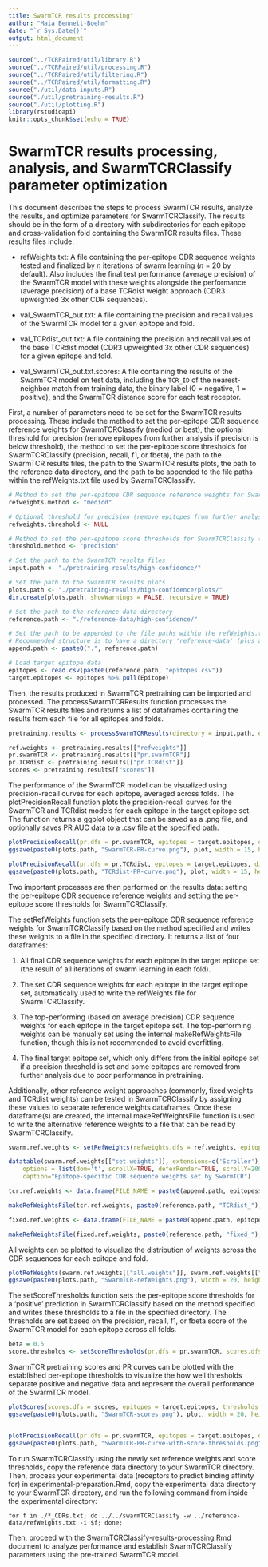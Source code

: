 ```yaml
---
title: SwarmTCR results processing"
author: "Maia Bennett-Boehm"
date: "`r Sys.Date()`"
output: html_document
---
```


```r
source("../TCRPaired/util/library.R")
source("../TCRPaired/util/processing.R")
source("../TCRPaired/util/filtering.R")
source("../TCRPaired/util/formatting.R")
source("./util/data-inputs.R")
source("./util/pretraining-results.R")
source("./util/plotting.R")
library(rstudioapi)
knitr::opts_chunk$set(echo = TRUE)
```

# SwarmTCR results processing, analysis, and SwarmTCRClassify parameter optimization

This document describes the steps to process SwarmTCR results, analyze the results, and optimize parameters for SwarmTCRClassify. The results should be in the form of a directory with subdirectories for each epitope and cross-validation fold containing the SwarmTCR results files. These results files include:

- refWeights.txt: A file containing the per-epitope CDR sequence weights tested and finalized by *n* iterations of swarm learning (*n* = 20 by default). Also includes the final test performance (average precision) of the SwarmTCR model with these weights alongside the performance (average precision) of a base TCRdist weight approach (CDR3 upweighted 3x other CDR sequences).

- val_SwarmTCR_out.txt: A file containing the precision and recall values of the SwarmTCR model for a given epitope and fold.
 
- val_TCRdist_out.txt: A file containing the precision and recall values of the base TCRdist model (CDR3 upweighted 3x other CDR sequences) for a given epitope and fold.

- val_SwarmTCR_out.txt.scores: A file containing the results of the SwarmTCR model on test data, including the `TCR_ID` of the nearest-neighbor match from training data, the binary label (0 = negative, 1 = positive), and the SwarmTCR distance score for each test receptor.


First, a number of parameters need to be set for the SwarmTCR results processing. These include the method to set the per-epitope CDR sequence reference weights for SwarmTCRClassify (mediod or best), the optional threshold for precision (remove epitopes from further analysis if precision is below threshold), the method to set the per-epitope score thresholds for SwarmTCRClassify (precision, recall, f1, or fbeta), the path to the SwarmTCR results files, the path to the SwarmTCR results plots, the path to the reference data directory, and the path to be appended to the file paths within the refWeights.txt file used by SwarmTCRClassify.

```r

# Method to set the per-epitope CDR sequence reference weights for SwarmTCRClassify (mediod or best)
refweights.method <- "mediod"

# Optional threshold for precision (remove epitopes from further analysis if precision is below threshold)
refweights.threshold <- NULL

# Method to set the per-epitope score thresholds for SwarmTCRClassify (precision, recall, f1, or fbeta)
threshold.method <- "precision"

# Set the path to the SwarmTCR results files
input.path <- "./pretraining-results/high-confidence/"

# Set the path to the SwarmTCR results plots 
plots.path <- "./pretraining-results/high-confidence/plots/"
dir.create(plots.path, showWarnings = FALSE, recursive = TRUE)

# Set the path to the reference data directory
reference.path <- "./reference-data/high-confidence/"

# Set the path to be appended to the file paths within the refWeights.txt file used by SwarmTCRClassify; requires knowledge of the directory structure of the reference data in the SwarmTCR + SwarmTCRClassify repository
# Recommended structure is to have a directory 'reference-data' (plus any data subset paths such as 'high-confidence') with subdirectories for each epitope where SwarmTCRClassify will look for the reference data, and to have SwarmTCRClassify experimental data (formatted in experimental-preparation.Rmd) in a directory 'experimental-data' 
append.path <- paste0(".", reference.path)

# Load target epitope data
epitopes <- read.csv(paste0(reference.path, "epitopes.csv"))
target.epitopes <- epitopes %>% pull(Epitope)

```

Then, the results produced in SwarmTCR pretraining can be imported and processed. The processSwarmTCRResults function processes the SwarmTCR results files and returns a list of dataframes containing the results from each file for all epitopes and folds.

```r

pretraining.results <- processSwarmTCRResults(directory = input.path, epitopes = target.epitopes)

ref.weights <- pretraining.results[["refweights"]]
pr.swarmTCR <- pretraining.results[["pr.swarmTCR"]]
pr.TCRdist <- pretraining.results[["pr.TCRdist"]]
scores <- pretraining.results[["scores"]]

```

The performance of the SwarmTCR model can be visualized using precision-recall curves for each epitope, averaged across folds. The plotPrecisionRecall function plots the precision-recall curves for the SwarmTCR and TCRdist models for each epitope in the target epitope set. The function returns a ggplot object that can be saved as a .png file, and optionally saves PR AUC data to a .csv file at the specified path.

```r

plotPrecisionRecall(pr.dfs = pr.swarmTCR, epitopes = target.epitopes, directory = paste0(plots.path, "SwarmTCR_"))
ggsave(paste0(plots.path, "SwarmTCR-PR-curve.png"), plot, width = 15, height = 15)

plotPrecisionRecall(pr.dfs = pr.TCRdist, epitopes = target.epitopes, directory = paste0(plots.path, "TCRdist_"))
ggsave(paste0(plots.path, "TCRdist-PR-curve.png"), plot, width = 15, height = 15)

```


Two important processes are then performed on the results data: setting the per-epitope CDR sequence reference weights and setting the per-epitope score thresholds for SwarmTCRClassify. 

The setRefWeights function sets the per-epitope CDR sequence reference weights for SwarmTCRClassify based on the method specified and writes these weights to a file in the specified directory. It returns a list of four dataframes: 

1. All final CDR sequence weights for each epitope in the target epitope set (the result of all iterations of swarm learning in each fold).

2. The set CDR sequence weights for each epitope in the target epitope set, automatically used to write the refWeights file for SwarmTCRClassify.

3. The top-performing (based on average precision) CDR sequence weights for each epitope in the target epitope set. The top-performing weights can be manually set using the internal makeRefWeightsFile function, though this is not recommended to avoid overfitting.

4. The final target epitope set, which only differs from the initial epitope set if a precision threshold is set and some epitopes are removed from further analysis due to poor performance in pretraining.

Additionally, other reference weight approaches (commonly, fixed weights and TCRdist weights) can be tested in SwarmTCRClassify by assigning these values to separate reference weights dataframes. Once these dataframe(s) are created, the internal makeRefWeightsFile function is used to write the alternative reference weights to a file that can be read by SwarmTCRClassify.


```r

swarm.ref.weights <- setRefWeights(refweights.dfs = ref.weights, epitopes.df = epitopes, directory = paste0(reference.path, "SwarmTCR_"), append.directory = append.path, method = refweights.method, threshold = refweights.threshold)

datatable(swarm.ref.weights[["set.weights"]], extensions=c('Scroller'),
    options = list(dom='t', scrollX=TRUE, deferRender=TRUE, scrollY=200, scroller=TRUE), 
    caption="Epitope-specific CDR sequence weights set by SwarmTCR")

tcr.ref.weights <- data.frame(FILE_NAME = paste0(append.path, epitopes$Epitope, "_Classifier-Reference.txt"), Epitope = epitopes$Epitope, CDR1a = 0.333, CDR2a = 0.333, CDR2_5a = 0.333, CDR3a = 1, CDR1b = 0.333, CDR2b = 0.333, CDR2_5b = 0.333, CDR3b = 1)

makeRefWeightsFile(tcr.ref.weights, paste0(reference.path, "TCRdist_"), append.directory = append.path)

fixed.ref.weights <- data.frame(FILE_NAME = paste0(append.path, epitopes$Epitope, "_Classifier-Reference.txt"), Epitope = epitopes$Epitope, CDR1a = 0.333, CDR2a = 0.333, CDR2_5a = 0.333, CDR3a = 1, CDR1b = 0.333, CDR2b = 0.333, CDR2_5b = 0.333, CDR3b = 1)

makeRefWeightsFile(fixed.ref.weights, paste0(reference.path, "fixed_"), append.directory = append.path)

```

All weights can be plotted to visualize the distribution of weights across the CDR sequences for each epitope and fold.

```r

plotRefWeights(swarm.ref.weights[["all.weights"]], swarm.ref.weights[["set.weights"]])
ggsave(paste0(plots.path, "SwarmTCR-refWeights.png"), width = 20, height = 10)

```

The setScoreThresholds function sets the per-epitope score thresholds for a 'positive' prediction in SwarmTCRClassify based on the method specified and writes these thresholds to a file in the specified directory. The thresholds are set based on the precision, recall, f1, or fbeta score of the SwarmTCR model for each epitope across all folds. 

```r
beta = 0.5
score.thresholds <- setScoreThresholds(pr.dfs = pr.swarmTCR, scores.dfs = scores, epitopes = target.epitopes, directory = reference.path, method = threshold.method, beta = beta)

```

SwarmTCR pretraining scores and PR curves can be plotted with the established per-epitope thresholds to visualize the how well thresholds separate positive and negative data and represent the overall performance of the SwarmTCR model.

```r

plotScores(scores.dfs = scores, epitopes = target.epitopes, thresholds = score.thresholds)
ggsave(paste0(plots.path, "SwarmTCR-scores.png"), plot, width = 20, height = 10)


plotPrecisionRecall(pr.dfs = pr.swarmTCR, epitopes = target.epitopes, directory = plots.path, thresholds = score.thresholds)
ggsave(paste0(plots.path, "SwarmTCR-PR-curve-with-score-thresholds.png"), plot, width = 15, height = 15)


```


To run SwarmTCRClassify using the newly set reference weights and score thresholds, copy the reference data directory to your SwarmTCR directory. Then, process your experimental data (receptors to predict binding affinity for) in experimental-preparation.Rmd, copy the experimental data directory to your SwarmTCR directory, and run the following command from inside the experimental directory:

`for f in ./*_CDRs.txt; do ../../swarmTCRClassify -w ../reference-data/refWeights.txt -i $f; done;`

Then, proceed with the SwarmTCRClassify-results-processing.Rmd document to analyze performance and establish SwarmTCRClassify parameters using the pre-trained SwarmTCR model.
